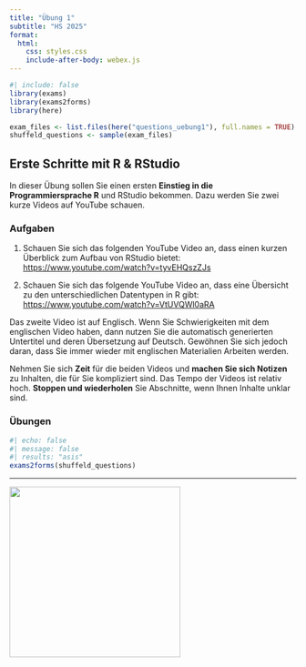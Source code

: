 ```yaml
---
title: "Übung 1"
subtitle: "HS 2025"
format:
  html:
    css: styles.css
    include-after-body: webex.js
---
```


```r
#| include: false
library(exams)
library(exams2forms)
library(here)

exam_files <- list.files(here("questions_uebung1"), full.names = TRUE)
shuffeld_questions <- sample(exam_files)
```


## Erste Schritte mit R & RStudio

In dieser Übung sollen Sie einen ersten **Einstieg in die Programmiersprache R** und RStudio bekommen. Dazu werden Sie zwei kurze Videos auf YouTube schauen.

### Aufgaben

1.  Schauen Sie sich das folgenden YouTube Video an, dass einen kurzen Überblick zum Aufbau von RStudio bietet: <https://www.youtube.com/watch?v=tyvEHQszZJs>

2.  Schauen Sie sich das folgende YouTube Video an, dass eine Übersicht zu den unterschiedlichen Datentypen in R gibt: <https://www.youtube.com/watch?v=VtUVQWl0aRA>

Das zweite Video ist auf Englisch. Wenn Sie Schwierigkeiten mit dem englischen Video haben, dann nutzen Sie die automatisch generierten Untertitel und deren Übersetzung auf Deutsch. Gewöhnen Sie sich jedoch daran, dass Sie immer wieder mit englischen Materialien Arbeiten werden. 

Nehmen Sie sich **Zeit** für die beiden Videos und **machen Sie sich Notizen** zu Inhalten, die für Sie kompliziert sind. Das Tempo der Videos ist relativ hoch. **Stoppen und wiederholen** Sie Abschnitte, wenn Ihnen Inhalte unklar sind.

### Übungen

```r
#| echo: false
#| message: false
#| results: "asis"
exams2forms(shuffeld_questions)
```

------------------------------------------------------------------------

[![](images/Logo_UniLu.png){fig-align="center" width="300"}](https://www.unilu.ch/fakultaeten/vpf/uebersicht/)
